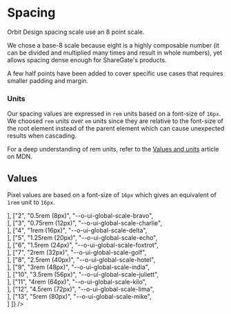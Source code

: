 
<Meta
    title="Materials/Spacing"
    id="spacing"
/>

# Spacing

Orbit Design spacing scale use an 8 point scale.

We chose a base-8 scale because eight is a highly composable number (it can be divided and multiplied many times and result in whole numbers), yet allows spacing dense enough for ShareGate's products.

A few half points have been added to cover specific use cases that requires smaller padding and margin.

### Units

Our spacing values are expressed in `rem` units based on a font-size of `16px`. We choosed `rem` units over `em` units since they are relative to the font-size of the root element instead of the parent element which can cause unexpected results when cascading.

For a deep understanding of rem units, refer to the [Values and units](https://developer.mozilla.org/en-US/docs/Learn/CSS/Building_blocks/Values_and_units) article on MDN.

## Values

Pixel values are based on a font-size of `16px` which gives an equivalent of `1rem` unit to `16px`.

<Table
    columns={[
        { title: "Scale", headerStyle: { width: "100px" } },
        { title: "Value", headerStyle: { width: "250px" }, rowClassName: "code f7 o-90" },
        { title: "Variable", headerStyle: { width: "300px" }, rowClassName: "code f7 o-90" },
        { title: "", headerStyle: { width: "300px" } }
    ]}
    rows={[
        ["1", "0.25rem (4px)", "--o-ui-global-scale-alpha", <div className="w1 h4 bg-sunray-400"></div>],
        ["2", "0.5rem (8px)", "--o-ui-global-scale-bravo", <div className="w2 h4 bg-sunray-400"></div>],
        ["3", "0.75rem (12px)", "--o-ui-global-scale-charlie", <div className="w3 h4 bg-sunray-400"></div>],
        ["4", "1rem (16px)", "--o-ui-global-scale-delta", <div className="w4 h4 bg-sunray-400"></div>],
        ["5", "1.25rem (20px)", "--o-ui-global-scale-echo", <div className="w5 h4 bg-sunray-400"></div>],
        ["6", "1.5rem (24px)", "--o-ui-global-scale-foxtrot", <div className="w6 h4 bg-sunray-400"></div>],
        ["7", "2rem (32px)", "--o-ui-global-scale-golf", <div className="w7 h4 bg-sunray-400"></div>],
        ["8", "2.5rem (40px)", "--o-ui-global-scale-hotel", <div className="w8 h4 bg-sunray-400"></div>],
        ["9", "3rem (48px)", "--o-ui-global-scale-india", <div className="w9 h4 bg-sunray-400"></div>],
        ["10", "3.5rem (56px)", "--o-ui-global-scale-juliett", <div className="w10 h4 bg-sunray-400"></div>],
        ["11", "4rem (64px)", "--o-ui-global-scale-kilo", <div className="w11 h4 bg-sunray-400"></div>],
        ["12", "4.5rem (72px)", "--o-ui-global-scale-lima", <div className="w12 h4 bg-sunray-400"></div>],
        ["13", "5rem (80px)", "--o-ui-global-scale-mike", <div className="w13 h4 bg-sunray-400"></div>]
    ]}
/>
